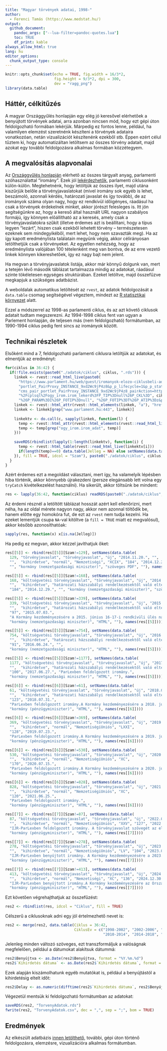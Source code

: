 ```yaml
---
title: "Magyar törvények adatai, 1998-"
author:
  - Ferenci Tamás (https://www.medstat.hu/)
output:
  github_document:
    pandoc_args: ["--lua-filter=pandoc-quotes.lua"]
    toc: TRUE
    df_print: kable
always_allow_html: true
lang: hu
editor_options:
  chunk_output_type: console
---
```


```r
knitr::opts_chunk$set(echo = TRUE, fig.width = 16/3*2,
                      fig.height = 9/3*2, dpi = 300,
                      dev = "ragg_png")
library(data.table)
```

## Háttér, célkitűzés

A magyar Országgyűlés honlapján egy elég jó keresővel elérhetőek a benyújtott törvények adatai, arra azonban nincsen mód, hogy ezt gépi úton feldolgozható formában lekérjük. Márpedig ez fontos lenne, például, ha valamilyen elemzést szeretnénk készíteni a törvények adataira vonatkozóan, netán vizualizációt készítenénk ezekből stb. Éppen ezért célul tűztem ki, hogy automatizáltan letöltsem az összes törvény adatait, majd azokat egy további feldolgozásra alkalmas formában közzétegyem.

## A megvalósítás alapvonalai

Az [Országgyűlés honlapján](https://www.parlament.hu/) elérhető az összes tárgyalt anyag, parlamenti szóhasználattal "iromány". Ezek jól [lekérdezhetők](https://www.parlament.hu/web/guest/iromanyok-elozo-ciklusbeli-adatai), parlamenti ciklusonként külön-külön. Megtehetnénk, hogy letöltjük az összes ilyet, majd utána kiszűrjük belőle a törvényjavaslatokat (mivel iromány sok egyéb is lehet, beszámoló, azonnali kérdés, határozati javaslat és így tovább), de az irományok száma olyan nagy, hogy ez rendkívül időigényes, ráadásul ha csak a törvények érdekelnek minket, akkor jórészt felesleges is. Itt jön segítségünkre az, hogy a kereső által használt URL nagyon szabályos formájú, így könnyen előállítható az a keresés, amely csak a törvényjavaslatokra szűkít (illetve érdemes azt is beállítani, hogy a típus legyen "lezárt", hiszen csak ezekből lehetett törvény -- természetesen ezeknek sem mindegyikéből, mert lehet, hogy nem szavazták meg). Ha az így kapott eredménylista találatain megyünk végig, akkor célirányosan letölthetjük csak a törvényeket. Az egyetlen nehézség, hogy az eredménylista valójában 100 tételenként meg van bontva, de az erre vezető linkek könnyen kikereshetőek, így ez nagy bajt nem jelent.

Ha megvan a törvényjavaslatok listája, akkor már könnyű dolgunk van, mert a tetején lévő második táblázat tartalmazza mindig az adatokat, ráadásul szinte tökéletesen egységes struktúrában. Ezeket letöltve, majd összefűzve megkapjuk a szükséges adatbázist.

A weboldalak automatikus letöltését az `rvest`, az adatok feldolgozását a `data.table` csomag segítségével végeztem, mindezt az [R statisztikai környezet](https://www.youtube.com/@FerenciTamas/playlists?view=50&sort=dd&shelf_id=2) alatt.

Ezzel a módszerrel az 1998-as parlamenti ciklus, és az azt követő ciklusok adatait tudtam megszerezni. Az 1994-1998 ciklus fent van ugyan a Parlement honlapján, de teljesen más (nem feldolgozható) formátumban, az 1990-1994 ciklus pedig fent sincs az irományok között.

## Technikai részletek

Elsőként mind a 7, feldolgozható parlamenti ciklusra letöltjük az adatokat, és elmentjük az eredményt:

```r
for(ciklus in 36:42) {
  if(!file.exists(paste0("./adatok/ciklus", ciklus, ".rds"))) {
    linkek <- rvest::read_html_live(paste0(
      "https://www.parlament.hu/web/guest/iromanyok-elozo-ciklusbeli-adatai?p_p_id=hu_parlament_cms_pair_",
      "portlet_PairProxy_INSTANCE_9xd2Wc9jP4z8&p_p_lifecycle=1&p_p_state=normal&p_p_mode=view&_hu_parlament_",
      "cms_pair_portlet_PairProxy_INSTANCE_9xd2Wc9jP4z8_pairAction=http%3A%2F%2Fwww.parlament.hu%2Finternet",
      "%2Fcplsql%2Fogy_irom.irom_lekerd%3FP_TIP%3Dnull%26P_CKL%3D", ciklus,
      "%26P_PARAM%3DI%26P_FOTIP%3Dnull", "%26P_FOTIP%3DT%26P_ATIP%3Dz&p_auth=MVj7t9MD"))
    linkek <- rvest::html_attr(rvest::html_elements(linkek, "a"), "href")
    linkek <- linkek[grep("www.parlament.hu:443", linkek)]
    
    linkektv <- do.call(c, sapply(linkek, function(l) {
      temp <- rvest::html_attr(rvest::html_elements(rvest::read_html_live(l), "a"), "href")
      temp <- temp[grep("ogy_irom.irom_adat", temp)]
    }))
    
    saveRDS(rbindlist(lapply(1:length(linkektv), function(i) {
      temp <- rvest::html_table(rvest::read_html_live(linkektv[i]))
      if(length(temp)==0) data.table(Jelleg = NA) else setNames(data.table(t(temp[[2]][[2]])), temp[[2]][[1]])
    }), fill = TRUE, idcol = "Szam"), paste0("./adatok/ciklus", ciklus, ".rds"))
  }
}
```

Azért érdemes ezt a megoldást választani, mert így, ha valamelyik lépésben hiba történik, akkor könnyebb újrakezdeni (persze elegánsabb lett volna egy `tryCatch` kivételkezelést használni). Ha sikerült, akkor töltsünk be mindent:

```r
res <- lapply(36:42, function(ciklus) readRDS(paste0("./adatok/ciklus", ciklus, ".rds")))
```

Az érdemi résznél a letöltött táblázat hosszát azért kell ellenőrizni, mert néha, ha az oldal mérete nagyon nagy, akkor nem azonnal töltődik be, hanem előtte egy homokóra fut, de ezt az `rvest` nem tudja kezelni. Ha ezeket lementjük csupa `NA`-val kitöltve (a `fill = TRUE` miatt ez megvalósul), akkor később azonosíthatóak:

```r
sapply(res, function(x) x[is.na(Jelleg)])
```

Ha pedig ez megvan, akkor kézzel javíthatjuk őket:

```r
res[[5]] <- rbind(res[[5]][Szam!=129], setNames(data.table(
  129, "törvényjavaslat", "törvényjavaslat", "új", "2014.11.20.", "",
  "",  "kihirdetve", "normál", "Nemzetiségi", "XCIX", "184", "2014.12.29.",
  "", "kormány (nemzetgazdasági miniszter)", "szöveges PDF", ""), names(res[[5]])))

res[[5]] <- rbind(res[[5]][Szam!=168], setNames(data.table(
  168, "költségvetési törvényjavaslat", "törvényjavaslat", "új", "2014.10.30.", "",
  "",  "kihirdetve", "határozati házszabályi rendelkezésektől való eltéréssel", "NemzetiségiUniós", "C",
  "184", "2014.12.29.", "", "kormány (nemzetgazdasági miniszter)", "szöveges PDF", ""), names(res[[5]])))

res[[5]] <- rbind(res[[5]][Szam!=339], setNames(data.table(
  339, "költségvetési törvényjavaslat", "törvényjavaslat", "új", "2015.05.13.", "",
  "",  "kihirdetve", "határozati házszabályi rendelkezésektől való eltéréssel", "NemzetiségiUniós", "C",
  "97", "2015.07.03.",
  "A Kormány kezdeményezésére a 2015. június 16-17-i rendkívüli ülés napirendjén. A Kormány kezdeményezésére a 2015. június 22-23-i rendkívüli ülés napirendjén.",
  "kormány (nemzetgazdasági miniszter)", "HTML", ""), names(res[[5]])))

res[[5]] <- rbind(res[[5]][Szam!=754], setNames(data.table(
  754, "költségvetési törvényjavaslat", "törvényjavaslat", "új", "2016.04.26.", "",
  "",  "kihirdetve", "határozati házszabályi rendelkezésektől való eltéréssel", "NemzetiségiUniós", "XC",
  "91", "2016.06.24.", "",
  "kormány (nemzetgazdasági miniszter)", "HTML", ""), names(res[[5]])))

res[[5]] <- rbind(res[[5]][Szam!=1177], setNames(data.table(
  1177, "költségvetési törvényjavaslat", "törvényjavaslat", "új", "2017.05.02.", "",
  "",  "kihirdetve", "határozati házszabályi rendelkezésektől való eltéréssel", "NemzetiségiUniós", "C",
  "100", "2017.06.27.", "ParLexben feldolgozott iromány.",
  "kormány (nemzetgazdasági miniszter)", "HTML", ""), names(res[[5]])))

res[[6]] <- rbind(res[[6]][Szam!=61], setNames(data.table(
  61, "költségvetési törvényjavaslat", "törvényjavaslat", "új", "2018.06.13.", "",
  "",  "kihirdetve", "határozati házszabályi rendelkezésektől való eltéréssel", "NemzetiségiUniós", "L",
  "123", "2018.07.31.",
  "ParLexben feldolgozott iromány.A Kormány kezdeményezésére a 2018. június 25-29-i rendkívüli ülés napirendjén. A Kormány kezdeményezésére a 2018. július 16-17-i és július 20-i rendkívüli ülés napirendjén.",
  "kormány (pénzügyminiszter)", "HTML", ""), names(res[[6]])))

res[[6]] <- rbind(res[[6]][Szam!=369], setNames(data.table(
  369, "költségvetési törvényjavaslat", "törvényjavaslat", "új", "2019.06.04.", "",
  "",  "kihirdetve", "normál", "NemzetiségiUniós", "LXXI",
  "128", "2019.07.23.",
  "ParLexben feldolgozott iromány.A Kormány kezdeményezésére a 2019. június 17-21-i rendkívüli ülés napirendjén. A Kormány kezdeményezésére a 2019. július 8-i rendkívüli ülés napirendjén. A Kormány kezdeményezésére a 2019. július 12-i rendkívüli ülés napirendjén.",
  "kormány (pénzügyminiszter)", "HTML", ""), names(res[[6]])))

res[[6]] <- rbind(res[[6]][Szam!=530], setNames(data.table(
  530, "költségvetési törvényjavaslat", "törvényjavaslat", "új", "2020.05.26.", "",
  "",  "kihirdetve", "normál", "NemzetiségiUniós", "XC",
  "170", "2020.07.15.",
  "ParLexben feldolgozott iromány.A Kormány kezdeményezésére a 2020. június 29-július 3-i rendkívüli ülésszak napirendjén.",
  "kormány (pénzügyminiszter)", "HTML", ""), names(res[[6]])))

res[[6]] <- rbind(res[[6]][Szam!=828], setNames(data.table(
  828, "költségvetési törvényjavaslat", "törvényjavaslat", "új", "2021.05.04.", "",
  "",  "kihirdetve", "normál", "NemzetiségiUniós", "XC",
  "120", "2021.06.25.",
  "ParLexben feldolgozott iromány.",
  "kormány (pénzügyminiszter)", "HTML", ""), names(res[[6]])))

res[[7]] <- rbind(res[[7]][Szam!=87], setNames(data.table(
  87, "költségvetési törvényjavaslat", "törvényjavaslat", "új", "2022.06.07.", "",
  "",  "kihirdetve", "normál", "NemzetiségiUniós", "XXV", "127", "2022.07.27.",
  "IJR-ParLexben feldolgozott iromány. A törvényjavaslat szövegét az előterjesztő kérésére 2022.06.07-én 16:55 órakor lecseréltük. Az előterjesztő tájékoztató levele és a törvényjavaslat lecserélt szövege az Irományhoz kapcsolódó háttéranyagok és egyéb dokumentumok között megtalálható. A Kormány kezdeményezésére a 2022. június 20-24-i rendkívüli ülés napirendjén. A Kormány kezdeményezésére a 2022. július 11-12-i rendkívüli ülés napirendjén. A Kormány kezdeményezésére a 2022. július 18-19-i rendkívüli ülés napirendjén.",
  "kormány (pénzügyminiszter)", "HTML", ""), names(res[[7]])))

res[[7]] <- rbind(res[[7]][Szam!=278], setNames(data.table(
  278, "költségvetési törvényjavaslat", "törvényjavaslat", "új", "2023.05.30.", "",
  "",  "kihirdetve", "normál", "NemzetiségiUniós", "LV", "104", "2023.07.13.",
  "IJR-ParLexben benyújtott iromány. A Kormány kezdeményezésére a 2023. július 3-4-7-i rendkívüli ülés napirendjén.",
  "kormány (pénzügyminiszter)", "HTML", ""), names(res[[7]])))

res[[7]] <- rbind(res[[7]][Szam!=413], setNames(data.table(
  413, "költségvetési törvényjavaslat", "törvényjavaslat", "új", "2024.11.11.", "",
  "",  "kihirdetve", "normál", "Nemzetiségi", "XC", "136", "2024.12.30.",
  "IJR-ParLexben benyújtott iromány.A Kormány kezdeményezésére az Országgyűlés 2024. december 16-17-18-20-i rendkívüli ülésének napirendjén.",
  "kormány (pénzügyminiszter)", "HTML", ""), names(res[[7]])))
```

Ezt követően végrehajthatjuk az összefűzést:

```r
res2 <- rbindlist(res, idcol = "Ciklus", fill = TRUE)
```

Célszerű a ciklusoknak adni egy jól értelmezhető nevet is:

```r
res2 <- merge(res2, data.table(Ciklus = 36:42,
                               CiklusEv = c("1998-2002", "2002-2006", "2006-2010",
                                            "2010-2014", "2014-2018", "2018-2022", "2022-")))
```

Jelenleg minden változó szöveges, ezt transzformáljuk a valóságnak megfelelően, például a dátumokat alakítsuk dátummá:

```r
res2$Benyújtva <- as.Date(res2$Benyújtva, format = "%Y.%m.%d")
res2$`Kihirdetés dátuma` <- as.Date(res2$`Kihirdetés dátuma`, format = "%Y.%m.%d")
```

Ezek alapján kiszámolhatunk egyéb mutatókat is, például a benyújtástól a kihirdetésig eltelt időt:

```r
res2$Delay <- as.numeric(difftime(res2$`Kihirdetés dátuma`, res2$Benyújtva, units = "days"))
```

Végezetül mentsük ki feldolgozható formátumban az adatokat:

```r
saveRDS(res2, "TorvenyAdatok.rds")
fwrite(res2, "TorvenyAdatok.csv", dec = ",", sep = ";", bom = TRUE)
```

## Eredmények

Az elkészült adatbázis [innen letölthető](https://raw.githubusercontent.com/tamas-ferenci/TorvenyAdatok/main/TorvenyAdatok.csv), további, gépi úton történő feldolgozásra, elemzésre, vizualizációra alkalmas formátumban.